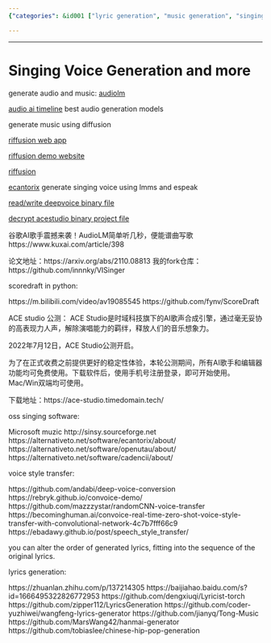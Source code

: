```yaml
---
{"categories": &id001 ["lyric generation", "music generation", "singing", "voice changer"], "category": "AI-Generated Singing Voices", "date": "2023-12-22 23:52:59", "description": "AI tools like AudioLM, Riffusion, Deepvoice, Acestudio, and LMMS are revolutionizing audio and music generation by creating realistic audio, music, and singing voices. ACE Studio recently entered its public test phase on July 12th, offering a high-quality AI-generated singing voice platform.", "tags": *id001, "title": "Singing Voice Generation and more"}

---
```


------

# Singing Voice Generation and more

generate audio and music: [audiolm](https://github.com/lucidrains/audiolm-pytorch)

[audio ai timeline](https://github.com/archinetai/audio-ai-timeline) best audio generation models

generate music using diffusion

[riffusion web app](https://github.com/hmartiro/riffusion-app)

[riffusion demo website](http://riffusion.com/)

[riffusion](https://github.com/hmartiro/riffusion-inference)

[ecantorix](https://github.com/divVerent/ecantorix) generate singing voice using lmms and espeak

[read/write deepvoice binary file](https://github.com/oxygen-dioxide/dvfile)

[decrypt acestudio binary project file](https://github.com/SoulMelody/acep_decrypt)

谷歌AI歌手震撼来袭！AudioLM简单听几秒，便能谱曲写歌 https://www.kuxai.com/article/398

论文地址：https://arxiv.org/abs/2110.08813
我的fork仓库：https://github.com/innnky/VISinger

scoredraft in python:

https://m.bilibili.com/video/av19085545
https://github.com/fynv/ScoreDraft

ACE studio 公测：
ACE Studio是时域科技旗下的AI歌声合成引擎，通过毫无妥协的高表现力人声，解除演唱能力的羁绊，释放人们的音乐想象力。

2022年7月12日，ACE Studio公测开启。

为了在正式收费之前提供更好的稳定性体验，本轮公测期间，所有AI歌手和编辑器功能均可免费使用。下载软件后，使用手机号注册登录，即可开始使用。Mac/Win双端均可使用。

下载地址：https://ace-studio.timedomain.tech/

oss singing software:

Microsoft muzic
http://sinsy.sourceforge.net
https://alternativeto.net/software/ecantorix/about/
https://alternativeto.net/software/openutau/about/
https://alternativeto.net/software/cadencii/about/

voice style transfer:

https://github.com/andabi/deep-voice-conversion
https://rebryk.github.io/convoice-demo/
https://github.com/mazzzystar/randomCNN-voice-transfer
https://becominghuman.ai/convoice-real-time-zero-shot-voice-style-transfer-with-convolutional-network-4c7b7fff66c9
https://ebadawy.github.io/post/speech_style_transfer/

 you can alter the order of generated lyrics, fitting into the sequence of the original lyrics.

lyrics generation:

https://zhuanlan.zhihu.com/p/137214305
https://baijiahao.baidu.com/s?id=1666495322826772953
https://github.com/dengxiuqi/Lyricist-torch
https://github.com/zipper112/LyricsGeneration
https://github.com/coder-yuzhiwei/wangfeng-lyrics-generator
https://github.com/jianyq/Tong-Music
https://github.com/MarsWang42/hanmai-generator
https://github.com/tobiaslee/chinese-hip-pop-generation

